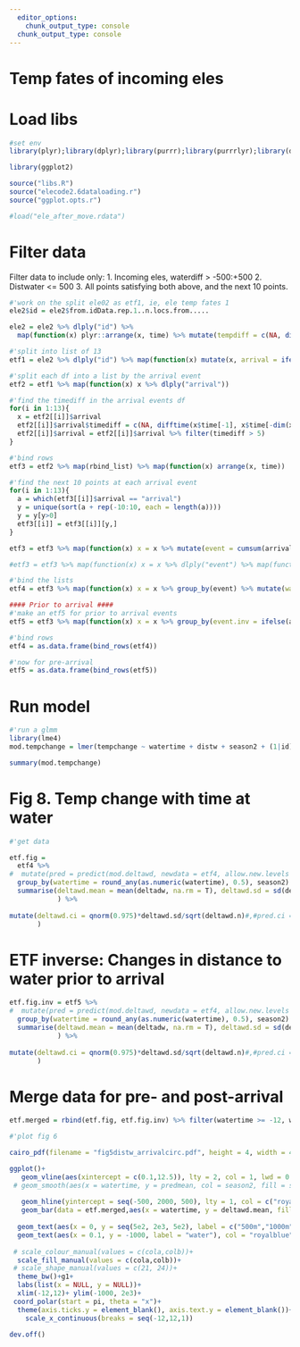 ```yaml
---
  editor_options:
    chunk_output_type: console
  chunk_output_type: console
---
```

# Temp fates of incoming eles

# Load libs

```r
#set env
library(plyr);library(dplyr);library(purrr);library(purrrlyr);library(data.table);library(lubridate);library(tidyr)

library(ggplot2)
```

```r
source("libs.R")
source("elecode2.6dataloading.r")
source("ggplot.opts.r")
```

```r
#load("ele_after_move.rdata")
```

# Filter data
Filter data to include only:
1. Incoming eles, waterdiff > -500:+500
2. Distwater <= 500
3. All points satisfying both above, and the next 10 points.

```r
#'work on the split ele02 as etf1, ie, ele temp fates 1
ele2$id = ele2$from.idData.rep.1..n.locs.from.....

ele2 = ele2 %>% dlply("id") %>%
  map(function(x) plyr::arrange(x, time) %>% mutate(tempdiff = c(NA, diff(temp, lag = 1)), waterdiff = c(diff(mindw, lag = 1), NA))) %>% bind_rows()

#'split into list of 13
etf1 = ele2 %>% dlply("id") %>% map(function(x) mutate(x, arrival = ifelse(waterdiff < 0 & mindw <=500, "arrival", "other")))

#'split each df into a list by the arrival event
etf2 = etf1 %>% map(function(x) x %>% dlply("arrival"))

#'find the timediff in the arrival events df
for(i in 1:13){
  x = etf2[[i]]$arrival
  etf2[[i]]$arrival$timediff = c(NA, difftime(x$time[-1], x$time[-dim(x)[1]], units = "hours"))
  etf2[[i]]$arrival = etf2[[i]]$arrival %>% filter(timediff > 5)
}

#'bind rows
etf3 = etf2 %>% map(rbind_list) %>% map(function(x) arrange(x, time))
```

```r
#'find the next 10 points at each arrival event
for(i in 1:13){
  a = which(etf3[[i]]$arrival == "arrival")
  y = unique(sort(a + rep(-10:10, each = length(a))))
  y = y[y>0]
  etf3[[i]] = etf3[[i]][y,]
}

etf3 = etf3 %>% map(function(x) x = x %>% mutate(event = cumsum(arrival == "arrival"), event.inv = event+1))

#etf3 = etf3 %>% map(function(x) x = x %>% dlply("event") %>% map(function(y) y = mutate(y, watertime = difftime(time, time[1]))))
```

```r
#'bind the lists
etf4 = etf3 %>% map(function(x) x = x %>% group_by(event) %>% mutate(watertime = difftime(time, time[1], units = "hours"), deltadw = mindw - mindw[1]))

#### Prior to arrival ####
#'make an etf5 for prior to arrival events
etf5 = etf3 %>% map(function(x) x = x %>% group_by(event.inv = ifelse(arrival == "arrival", event, event.inv)) %>% mutate(watertime = difftime(time, time[length(time)], units = "hours"), deltadw = mindw - mindw[length(mindw)]))

#'bind rows
etf4 = as.data.frame(bind_rows(etf4))

#'now for pre-arrival
etf5 = as.data.frame(bind_rows(etf5))
```

# Run model

```r
#'run a glmm
library(lme4)
mod.tempchange = lmer(tempchange ~ watertime + distw + season2 + (1|id), data = etf4)

summary(mod.tempchange)
```

# Fig 8. Temp change with time at water

```r
#'get data

etf.fig = 
  etf4 %>% 
#  mutate(pred = predict(mod.deltawd, newdata = etf4, allow.new.levels = T, scale = "response")) %>% 
  group_by(watertime = round_any(as.numeric(watertime), 0.5), season2) %>% 
  summarise(deltawd.mean = mean(deltadw, na.rm = T), deltawd.sd = sd(deltadw, na.rm = T), deltawd.n = length(deltadw)#, predmean = mean(pred, na.rm = T), predsd = sd(pred, na.rm = T), predn = length(pred)
            ) %>% 
  
mutate(deltawd.ci = qnorm(0.975)*deltawd.sd/sqrt(deltawd.n)#,#pred.ci = qnorm(0.975)*predsd/sqrt(predn)
       )
```

# ETF inverse: Changes in distance to water prior to arrival

```r
etf.fig.inv = etf5 %>% 
#  mutate(pred = predict(mod.deltawd, newdata = etf4, allow.new.levels = T, scale = "response")) %>% 
  group_by(watertime = round_any(as.numeric(watertime), 0.5), season2) %>% 
  summarise(deltawd.mean = mean(deltadw, na.rm = T), deltawd.sd = sd(deltadw, na.rm = T), deltawd.n = length(deltadw)#, predmean = mean(pred, na.rm = T), predsd = sd(pred, na.rm = T), predn = length(pred)
            ) %>% 
  
mutate(deltawd.ci = qnorm(0.975)*deltawd.sd/sqrt(deltawd.n)#,#pred.ci = qnorm(0.975)*predsd/sqrt(predn)
       )
```

# Merge data for pre- and post-arrival

```r
etf.merged = rbind(etf.fig, etf.fig.inv) %>% filter(watertime >= -12, watertime <= 12)
```


```r
#'plot fig 6

cairo_pdf(filename = "fig5distw_arrivalcirc.pdf", height = 4, width = 4, fallback_resolution = 600)

ggplot()+
   geom_vline(aes(xintercept = c(0.1,12.5)), lty = 2, col = 1, lwd = 0.2)+
 # geom_smooth(aes(x = watertime, y = predmean, col = season2, fill = season2), lwd = 0.5)+
  
   geom_hline(yintercept = seq(-500, 2000, 500), lty = 1, col = c("royalblue", rep("grey",5)), lwd = c(1,rep(0.1,5)))+
   geom_bar(data = etf.merged,aes(x = watertime, y = deltawd.mean, fill = season2), stat = "identity", position = "dodge")+
  
  geom_text(aes(x = 0, y = seq(5e2, 2e3, 5e2), label = c("500m","1000m","1500m","2000m")), vjust = "outward", size = 2)+
  geom_text(aes(x = 0.1, y = -1000, label = "water"), col = "royalblue")+
 
 # scale_colour_manual(values = c(cola,colb))+
  scale_fill_manual(values = c(cola,colb))+
 # scale_shape_manual(values = c(21, 24))+
  theme_bw()+g1+
  labs(list(x = NULL, y = NULL))+
  xlim(-12,12)+ ylim(-1000, 2e3)+
 coord_polar(start = pi, theta = "x")+
  theme(axis.ticks.y = element_blank(), axis.text.y = element_blank())+
    scale_x_continuous(breaks = seq(-12,12,1))

dev.off()
```



